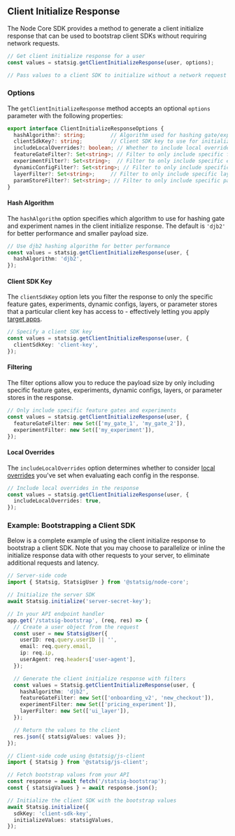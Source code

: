 ## Client Initialize Response

The Node Core SDK provides a method to generate a client initialize response that can be used to bootstrap client SDKs without requiring network requests.

```typescript
// Get client initialize response for a user
const values = statsig.getClientInitializeResponse(user, options);

// Pass values to a client SDK to initialize without a network request
```

### Options

The `getClientInitializeResponse` method accepts an optional `options` parameter with the following properties:

```typescript
export interface ClientInitializeResponseOptions {
  hashAlgorithm?: string;        // Algorithm used for hashing gate/experiment names (default: 'djb2')
  clientSdkKey?: string;         // Client SDK key to use for initialization
  includeLocalOverrides?: boolean; // Whether to include local overrides in the response
  featureGateFilter?: Set<string>; // Filter to only include specific feature gates
  experimentFilter?: Set<string>;  // Filter to only include specific experiments
  dynamicConfigFilter?: Set<string>; // Filter to only include specific dynamic configs
  layerFilter?: Set<string>;     // Filter to only include specific layers
  paramStoreFilter?: Set<string>; // Filter to only include specific parameter stores
}
```

#### Hash Algorithm

The `hashAlgorithm` option specifies which algorithm to use for hashing gate and experiment names in the client initialize response. The default is `'djb2'` for better performance and smaller payload size.

```typescript
// Use djb2 hashing algorithm for better performance
const values = statsig.getClientInitializeResponse(user, {
  hashAlgorithm: 'djb2',
});
```

#### Client SDK Key

The `clientSdkKey` option lets you filter the response to only the specific feature gates, experiments, dynamic configs, layers, or parameter stores that a particular client key has access to - effectively letting you apply [target apps](/sdk-keys/target-apps/).

```typescript
// Specify a client SDK key
const values = statsig.getClientInitializeResponse(user, {
  clientSdkKey: 'client-key',
});
```

#### Filtering

The filter options allow you to reduce the payload size by only including specific feature gates, experiments, dynamic configs, layers, or parameter stores in the response.

```typescript
// Only include specific feature gates and experiments
const values = statsig.getClientInitializeResponse(user, {
  featureGateFilter: new Set(['my_gate_1', 'my_gate_2']),
  experimentFilter: new Set(['my_experiment']),
});
```

#### Local Overrides

The `includeLocalOverrides` option determines whether to consider [local overrides](#local-overrides) you've set when evaluating each config in the response.

```typescript
// Include local overrides in the response
const values = statsig.getClientInitializeResponse(user, {
  includeLocalOverrides: true,
});
```

### Example: Bootstrapping a Client SDK

Below is a complete example of using the client initialize response to bootstrap a client SDK. Note that you may choose to parallelize or inline the initialize response data with other requests to your server, to eliminate additional requests and latency.

```typescript
// Server-side code
import { Statsig, StatsigUser } from '@statsig/node-core';

// Initialize the server SDK
await Statsig.initialize('server-secret-key');

// In your API endpoint handler
app.get('/statsig-bootstrap', (req, res) => {
  // Create a user object from the request
  const user = new StatsigUser({
    userID: req.query.userID || '',
    email: req.query.email,
    ip: req.ip,
    userAgent: req.headers['user-agent'],
  });

  // Generate the client initialize response with filters
  const values = Statsig.getClientInitializeResponse(user, {
    hashAlgorithm: 'djb2',
    featureGateFilter: new Set(['onboarding_v2', 'new_checkout']),
    experimentFilter: new Set(['pricing_experiment']),
    layerFilter: new Set(['ui_layer']),
  });

  // Return the values to the client
  res.json({ statsigValues: values });
});
```

```typescript
// Client-side code using @statsig/js-client
import { Statsig } from '@statsig/js-client';

// Fetch bootstrap values from your API
const response = await fetch('/statsig-bootstrap');
const { statsigValues } = await response.json();

// Initialize the client SDK with the bootstrap values
await Statsig.initialize({
  sdkKey: 'client-sdk-key',
  initializeValues: statsigValues,
});
```

